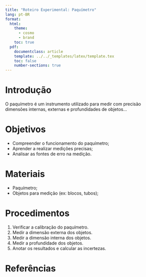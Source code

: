 ```yaml
---
title: "Roteiro Experimental: Paquímetro"
lang: pt-BR
format:
  html:
    theme:
      - cosmo
      - brand
    toc: true
  pdf:
    documentclass: article
    template: ../../_templates/latex/template.tex
    toc: false
    number-sections: true
---
```


# Introdução

O paquímetro é um instrumento utilizado para medir com precisão dimensões internas, externas e profundidades de objetos...

# Objetivos

- Compreender o funcionamento do paquímetro;
- Aprender a realizar medições precisas;
- Analisar as fontes de erro na medição.

# Materiais

- Paquímetro;
- Objetos para medição (ex: blocos, tubos);

# Procedimentos

1. Verificar a calibração do paquímetro.
2. Medir a dimensão externa dos objetos.
3. Medir a dimensão interna dos objetos.
4. Medir a profundidade dos objetos.
5. Anotar os resultados e calcular as incertezas.

# Referências

\bibliography{referencias}


